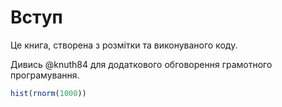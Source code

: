 # Вступ

Це книга, створена з розмітки та виконуваного коду.

Дивись @knuth84 для додаткового обговорення грамотного програмування.

```r
hist(rnorm(1000))
```
